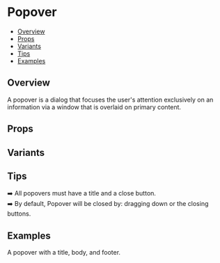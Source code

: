 
<Meta of={PopoverStories} />

# Popover

- [Overview](#overview)
- [Props](#props)
- [Variants](#variants)
- [Tips](#tips)
- [Examples](#examples)

## Overview

A popover is a dialog that focuses the user's attention exclusively on an information via a window that is overlaid on primary content.

<Canvas of={PopoverStories.Default} />

## Props

<Controls of={PopoverStories.Default} />

## Variants

## Tips

➡️ All popovers must have a title and a close button.  
➡️ By default, Popover will be closed by: dragging down or the closing buttons.

## Examples

A popover with a title, body, and footer.

<Canvas of={PopoverStories.GenericModal} />
